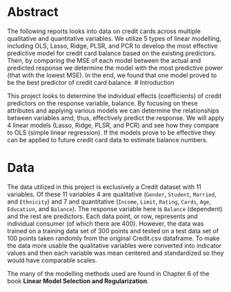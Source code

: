 Abstract
========

The following reports looks into data on credit cards across multiple
qualitative and quantitative variables. We utilize 5 types of linear
modelling, including OLS, Lasso, Ridge, PLSR, and PCR to develop the
most effective predictive model for credit card balance based on the
existing predictors. Then, by comparing the MSE of each model between
the actual and predicted response we determine the model with the most
predictive power (that with the lowest MSE). In the end, we found that
one model proved to be the best predictor of credit card balance. \#
Introduction

This project looks to determine the individual effects (coefficients) of
credit predictors on the response variable, balance. By focusing on
these attributes and applying various models we can determine the
relationships between variables amd, thus, effectively predict the
response. We will apply 4 linear models (Lasso, Ridge, PLSR, and PCR)
and see how they compare to OLS (simple linear regression). If the
models prove to be effective they can be applied to future credit card
data to estimate balance numbers.

Data
====

The data utilized in this project is exclusively a Credit dataset with
11 variables. Of these 11 variables 4 are qualitative (`Gender`,
`Student`, `Married`, and `Ethnicity`) and 7 and quantitative (`Income`,
`Limit`, `Rating`, `Cards`, `Age`, `Education`, and `Balance`). The
response variable here is `Balance` (dependent) and the rest are
predictors. Each data point, or row, represents and individual consumer
(of which there are 400). However, the data was trained on a training
data set of 300 points and tested on a test data set of 100 points taken
randomly from the original Credit.csv dataframe. To make the data more
usable the qualitative variables were converted into indicator values
and then each variable was mean centered and standardized so they would
have comparable scales.

The many of the modelling methods used are found in Chapter 6 of the
book **Linear Model Selection and Regularization**.
